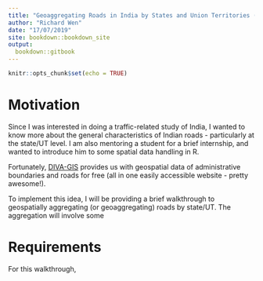 ```yaml
---
title: "Geoaggregating Roads in India by States and Union Territories (UT)"
author: "Richard Wen"
date: "17/07/2019"
site: bookdown::bookdown_site
output:
  bookdown::gitbook
---
```


```r
knitr::opts_chunk$set(echo = TRUE)
```

# Motivation

Since I was interested in doing a traffic-related study of India, I wanted to know more about the general characteristics of Indian roads - particularly at the state/UT level. I am also mentoring a student for a brief internship, and wanted to introduce him to some spatial data handling in R.

Fortunately, [DIVA-GIS](https://www.diva-gis.org/) provides us with geospatial data of administrative boundaries and roads for free (all in one easily accessible website - pretty awesome!).

To implement this idea, I will be providing a brief walkthrough to geospatially aggregating (or geoaggregating) roads by state/UT. The aggregation will involve some 

# Requirements

For this walkthrough,
